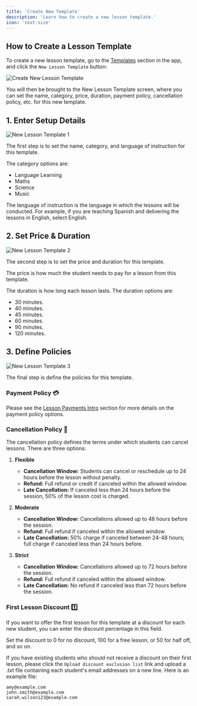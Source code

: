 ```yaml
---
title: 'Create New Template'
description: 'Learn how to create a new lesson template.'
icon: 'text-size'
---
```


## How to Create a Lesson Template

To create a new lesson template, go to the [Templates](https://platform.tutoros.app/lesson-templates) section in the app, and click the `New Lesson Template` button:

![Create New Lesson Template](/images/create-new-template.png)

You will then be brought to the New Lesson Template screen, where you can set the name, category, price, duration, payment policy, cancellation policy, etc. for this new template.

## 1. Enter Setup Details

![New Lesson Template 1](/images/new-template-1.png)

The first step is to set the name, category, and language of instruction for this template.

The category options are:

- Language Learning
- Maths
- Science
- Music

The language of instruction is the language in which the lessons will be conducted. For example, if you are teaching Spanish and delivering the lessons in English, select English. 

## 2. Set Price & Duration

![New Lesson Template 2](/images/new-template-2.png)

The second step is to set the price and duration for this template.

The price is how much the student needs to pay for a lesson from this template.

The duration is how long each lesson lasts. The duration options are:

- 30 minutes.
- 40 minutes.
- 45 minutes.
- 60 minutes.
- 90 minutes.
- 120 minutes.

## 3. Define Policies

![New Lesson Template 3](/images/new-template-3.png)

The final step is define the policies for this template.

### Payment Policy 💳

Please see the [Lesson Payments Intro](/payments/payments-intro) section for more details on the payment policy options.

### Cancellation Policy 🔁

The cancellation policy defines the terms under which students can cancel lessons. There are three options:

1. **Flexible**
   - **Cancellation Window:** Students can cancel or reschedule up to 24 hours before the lesson without penalty.
   - **Refund:** Full refund or credit if canceled within the allowed window.
   - **Late Cancellation:** If canceled less than 24 hours before the session, 50% of the lesson cost is charged.

2. **Moderate**
   - **Cancellation Window:** Cancellations allowed up to 48 hours before the session.
   - **Refund:** Full refund if canceled within the allowed window.
   - **Late Cancellation:** 50% charge if canceled between 24-48 hours; full charge if canceled less than 24 hours before.

3. **Strict**
   - **Cancellation Window:** Cancellations allowed up to 72 hours before the session.
   - **Refund:** Full refund if canceled within the allowed window.
   - **Late Cancellation:** No refund if canceled less than 72 hours before the session.

### First Lesson Discount 1️⃣

If you want to offer the first lesson for this template at a discount for each new student, you can enter the discount percentage in this field.

Set the discount to 0 for no discount, 100 for a free lesson, or 50 for half off, and so on.

If you have existing students who should not receive a discount on their first lesson, please click the `Upload discount exclusion list` link and upload a .txt file containing each student's email addresses on a new line. Here is an example file:

```plaintext title="example-exclusion-list.txt"
amy@example.com
john.smith@example.com
sarah.wilson123@example.com
```

